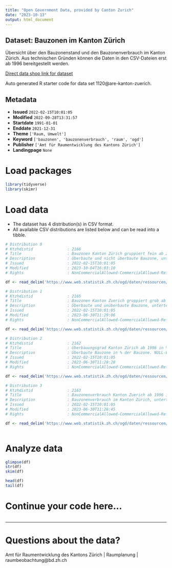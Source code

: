 ```yaml
---
title: "Open Government Data, provided by Canton Zurich"
date: "2023-10-13"
output: html_document
---
```


## Dataset: Bauzonen im Kanton Zürich

Übersicht über den Bauzonenstand und den Bauzonenverbrauch im Kanton Zürich. Aus technischen Gründen können die Daten in den CSV-Dateien erst ab 1996 bereitgestellt werden.

[Direct data shop link for dataset](https://www.zh.ch/de/politik-staat/statistik-daten/datenkatalog.html#/datasets/1120@are-kanton-zuerich)

Auto generated R starter code for data set 1120@are-kanton-zuerich.

## Metadata

- **Issued** `2022-02-15T10:01:05`
- **Modified** `2022-09-28T13:31:57`
- **Startdate** `1991-01-01`
- **Enddate** `2021-12-31`
- **Theme** `['Raum, Umwelt']`
- **Keyword** `['bauzonen', 'bauzonenverbrauch', 'raum', 'ogd']`
- **Publisher** `['Amt für Raumentwicklung des Kantons Zürich']`
- **Landingpage** `None`


# Load packages

```r

library(tidyverse)
library(skimr)

```

# Load data

-   The dataset has 4 distribution(s) in CSV format.
-   All available CSV distributions are listed below and can be read into a tibble.

```r

# Distribution 0
# Ktzhdistid               : 2166
# Title                    : Bauzonen Kanton Zürich gruppiert fein ab 2005 in ha
# Description              : Überbaute und nicht überbaute Bauzone, unterteilt in Wohnzone, Kernzone, Zentrumszone, Wohnzone mit Gewerbeerleichterung, Arbeitszone ohne Dienstleistungen, Arbeitszone mit Dienstleistungen sowie Zone für öffentliche Bauten. Die Spalte "ARE_NR" ist eine kantonsinterne Nummerierung, um im Vergleich zur Spalte "BFS_NR" neben den Gemeinden und Städten zusätzlich auch die Regionen und den Kanton Zürich als Ganzes identifizieren zu können. Die Spalte GEBIET_NAME beinhaltet sowohl Gemeinden, Städte, Regionen als auch den ganzen Kanton Zürich.
# Issued                   : 2022-02-15T10:01:05
# Modified                 : 2023-10-04T16:03:10
# Rights                   : NonCommercialAllowed-CommercialAllowed-ReferenceRequired

df <- read_delim('https://www.web.statistik.zh.ch/ogd/daten/ressourcen/KTZH_00001120_00002166.csv')

# Distribution 1
# Ktzhdistid               : 2165
# Title                    : Bauzonen Kanton Zuerich gruppiert grob ab 1996 in ha
# Description              : Überbaute und unüberbaute Bauzone, unterteilt in Wohnzone, Mischzone, Arbeitszone und Zone für öffentliche Bauten. Die Spalte "ARE_NR" ist eine kantonsinterne Nummerierung, um im Vergleich zur Spalte "BFS_NR" neben den Gemeinden und Städten zusätzlich auch die Regionen und den Kanton Zürich als Ganzes identifizieren zu können. Die Spalte GEBIET_NAME beinhaltet sowohl Gemeinden, Städte, Regionen als auch den ganzen Kanton Zürich.
# Issued                   : 2022-02-15T10:01:05
# Modified                 : 2023-06-30T11:29:06
# Rights                   : NonCommercialAllowed-CommercialAllowed-ReferenceRequired

df <- read_delim('https://www.web.statistik.zh.ch/ogd/daten/ressourcen/KTZH_00001120_00002165.csv')

# Distribution 2
# Ktzhdistid               : 2162
# Title                    : Überbauungsgrad Kanton Zürich ab 1996 in %
# Description              : Überbaute Bauzone in % der Bauzone. NULL-Werte bedeuten, dass für die betreffende Gemeinde oder Stadt keine Flächen in der entsprechenden Zonenkategorie im Zonenplan festgelegt sind. Die Spalte "ARE_NR" ist eine kantonsinterne Nummerierung, um im Vergleich zur Spalte "BFS_NR" neben den Gemeinden und Städten zusätzlich auch die Regionen und den Kanton Zürich als Ganzes identifizieren zu können. Die Spalte GEBIET_NAME beinhaltet sowohl Gemeinden, Städte, Regionen als auch den ganzen Kanton Zürich. Es können keine Totale aus den Werten gerechnet werden. 
# Issued                   : 2022-02-15T10:01:05
# Modified                 : 2023-06-30T11:28:28
# Rights                   : NonCommercialAllowed-CommercialAllowed-ReferenceRequired

df <- read_delim('https://www.web.statistik.zh.ch/ogd/daten/ressourcen/KTZH_00001120_00002162.csv')

# Distribution 3
# Ktzhdistid               : 2163
# Title                    : Bauzonenverbrauch Kanton Zuerich ab 1996 in ha
# Description              : Bauzonenverbrauch im Kanton Zürich, unterteilt in 1-, 5- und 15-Jahres-Verbrauch. Die Spalte "ARE_NR" ist eine kantonsinterne Nummerierung, um im Vergleich zur Spalte "BFS_NR" neben den Gemeinden und Städten zusätzlich auch die Regionen und den Kanton Zürich als Ganzes identifizieren zu können. Die Spalte GEBIET_NAME beinhaltet sowohl Gemeinden, Städte, Regionen als auch den ganzen Kanton Zürich.
# Issued                   : 2022-02-15T10:01:05
# Modified                 : 2023-06-30T11:28:45
# Rights                   : NonCommercialAllowed-CommercialAllowed-ReferenceRequired

df <- read_delim('https://www.web.statistik.zh.ch/ogd/daten/ressourcen/KTZH_00001120_00002163.csv')



```

# Analyze data

```r

glimpse(df)
str(df)
skim(df)

head(df)
tail(df)

```

# Continue your code here...

```r

```

------------------------------------------------------------------------

# Questions about the data?

Amt für Raumentwicklung des Kantons Zürich | Raumplanung | raumbeobachtung@bd.zh.ch
